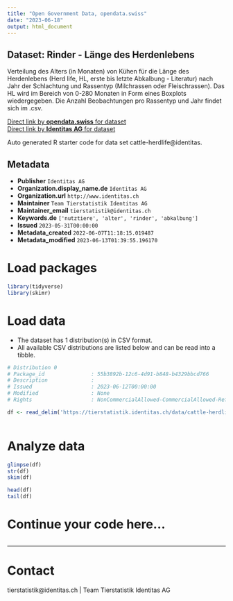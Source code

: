 ```yaml
---
title: "Open Government Data, opendata.swiss"
date: "2023-06-18"
output: html_document
---
```


## Dataset: Rinder - Länge des Herdenlebens

Verteilung des Alters (in Monaten) von Kühen für die Länge des Herdenlebens (Herd life, HL, erste bis letzte Abkalbung - Literatur) nach Jahr der Schlachtung und Rassentyp (Milchrassen oder Fleischrassen). Das HL wird im Bereich von 0-280 Monaten in Form eines Boxplots wiedergegeben. Die Anzahl Beobachtungen pro Rassentyp und Jahr findet sich im .csv.

[Direct link by **opendata.swiss** for dataset](https://opendata.swiss/de/dataset/rinder-lange-des-herdenlebens)<br>
[Direct link by **Identitas AG** for dataset](https://tierstatistik.identitas.ch/)

Auto generated R starter code for data set cattle-herdlife@identitas.

## Metadata

- **Publisher** `Identitas AG`
- **Organization.display_name.de** `Identitas AG`
- **Organization.url** `http://www.identitas.ch`
- **Maintainer** `Team Tierstatistik Identitas AG`
- **Maintainer_email** `tierstatistik@identitas.ch`
- **Keywords.de** `['nutztiere', 'alter', 'rinder', 'abkalbung']`
- **Issued** `2023-05-31T00:00:00`
- **Metadata_created** `2022-06-07T11:18:15.019487`
- **Metadata_modified** `2023-06-13T01:39:55.196170`


# Load packages

```r

library(tidyverse)
library(skimr)

```

# Load data

-   The dataset has 1 distribution(s) in CSV format.
-   All available CSV distributions are listed below and can be read into a tibble.

```r

# Distribution 0
# Package_id               : 55b3892b-12c6-4d91-b848-b4329bbcd766
# Description              : 
# Issued                   : 2023-06-12T00:00:00
# Modified                 : None
# Rights                   : NonCommercialAllowed-CommercialAllowed-ReferenceRequired

df <- read_delim('https://tierstatistik.identitas.ch/data/cattle-herdlife.csv')



```

# Analyze data

```r

glimpse(df)
str(df)
skim(df)

head(df)
tail(df)

```

# Continue your code here...

```r

```

------------------------------------------------------------------------

# Contact

tierstatistik@identitas.ch | Team Tierstatistik Identitas AG
